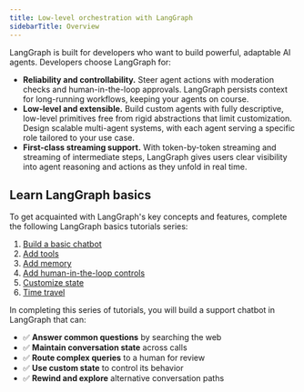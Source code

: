 ```yaml
---
title: Low-level orchestration with LangGraph
sidebarTitle: Overview
---
```



<V1Alpha />


LangGraph is built for developers who want to build powerful, adaptable AI agents. Developers choose LangGraph for:

* **Reliability and controllability.** Steer agent actions with moderation checks and human-in-the-loop approvals. LangGraph persists context for long-running workflows, keeping your agents on course.
* **Low-level and extensible.** Build custom agents with fully descriptive, low-level primitives free from rigid abstractions that limit customization. Design scalable multi-agent systems, with each agent serving a specific role tailored to your use case.
* **First-class streaming support.** With token-by-token streaming and streaming of intermediate steps, LangGraph gives users clear visibility into agent reasoning and actions as they unfold in real time.

## Learn LangGraph basics

To get acquainted with LangGraph's key concepts and features, complete the following LangGraph basics tutorials series:

1. [Build a basic chatbot](/oss/1-build-basic-chatbot)
2. [Add tools](/oss/2-add-tools)
3. [Add memory](/oss/3-add-memory)
4. [Add human-in-the-loop controls](/oss/4-human-in-the-loop)
5. [Customize state](/oss/5-customize-state)
6. [Time travel](/oss/6-time-travel)

In completing this series of tutorials, you will build a support chatbot in LangGraph that can:

* ✅ **Answer common questions** by searching the web
* ✅ **Maintain conversation state** across calls  
* ✅ **Route complex queries** to a human for review  
* ✅ **Use custom state** to control its behavior  
* ✅ **Rewind and explore** alternative conversation paths
